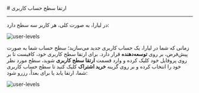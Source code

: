 

<Layout>
<Head>
<title>مستندات ارتقا سطح حساب کاربری - لیارا</title>
<meta property="og:title" content="مستندات خدمات رایانش ابری لیارا" />
<meta property="og:description" content="مستندات مربوط به نحوه ارتقا سطح حساب کاربری در پنل کاربری لیارا"  />
<meta property="og:image" content="https://media.liara.ir/logos/liara-poster.jpg" />
</Head>
# ارتقا سطح حساب کاربری
<hr className="mb-2" />


در لیارا، به صورت کلی، هر کاربر سه سطح دارد:

<div className="h-4" />
<img src="https://media.liara.ir/docs/user-levels.png" alt="user-levels"/>
<div className="h-4" />

زمانی که شما در لیارا، یک حساب کاربری جدید می‌سازید؛ سطح حساب شما به صورت پیش‌فرض، بر روی **توسعه‌دهنده** قرار دارد. 
برای ارتقا سطح کاربری خود، کافیست تا بر روی پروفایل خود کلیک کرده و وارد قسمت **ارتقا سطح کاربری** شوید، سطح مورد نظر خود را انتخاب کرده و بر روی گزینه **خرید اشتراک** کلیک کنید تا سطح حساب کاربری شما، ارتقا یابد یا برای بعداً، رزرو شود:

<div className="h-4" />
<img src="https://media.liara.ir/docs/update-user-level.gif" alt="user-levels"/>
<div className="h-4" />

</Layout>
